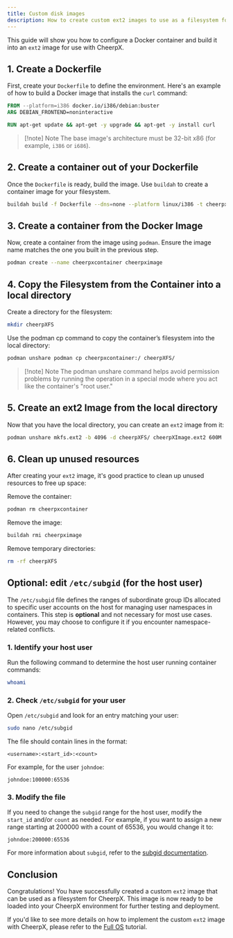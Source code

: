 ```yaml
---
title: Custom disk images
description: How to create custom ext2 images to use as a filesystem for CheerpX
---
```


This guide will show you how to configure a Docker container and build it into an `ext2` image for use with CheerpX.

## 1. Create a Dockerfile

First, create your `Dockerfile` to define the environment. Here's an example of how to build a Docker image that installs the `curl` command:

```dockerfile
FROM --platform=i386 docker.io/i386/debian:buster
ARG DEBIAN_FRONTEND=noninteractive

RUN apt-get update && apt-get -y upgrade && apt-get -y install curl
```

> [!note] Note
> The base image's architecture must be 32-bit x86 (for example, `i386` or `i686`).

## 2. Create a container out of your Dockerfile

Once the `Dockerfile` is ready, build the image. Use `buildah` to create a container image for your filesystem.

```bash
buildah build -f Dockerfile --dns=none --platform linux/i386 -t cheerpximage
```

## 3. Create a container from the Docker Image

Now, create a container from the image using `podman`. Ensure the image name matches the one you built in the previous step.

```bash
podman create --name cheerpxcontainer cheerpximage
```

## 4. Copy the Filesystem from the Container into a local directory

Create a directory for the filesystem:

```bash
mkdir cheerpXFS
```

Use the podman cp command to copy the container’s filesystem into the local directory:

```bash
podman unshare podman cp cheerpxcontainer:/ cheerpXFS/
```

> [!note] Note
> The podman unshare command helps avoid permission problems by running the operation in a special mode where you act like the container's "root user."

## 5. Create an ext2 Image from the local directory

Now that you have the local directory, you can create an `ext2` image from it:

```bash
podman unshare mkfs.ext2 -b 4096 -d cheerpXFS/ cheerpXImage.ext2 600M
```

## 6. Clean up unused resources

After creating your `ext2` image, it's good practice to clean up unused resources to free up space:

Remove the container:

```bash
podman rm cheerpxcontainer
```

Remove the image:

```bash
buildah rmi cheerpximage
```

Remove temporary directories:

```bash
rm -rf cheerpXFS
```

## Optional: edit `/etc/subgid` (for the host user)

The `/etc/subgid` file defines the ranges of subordinate group IDs allocated to specific user accounts on the host for managing user namespaces in containers. This step is **optional** and not necessary for most use cases. However, you may choose to configure it if you encounter namespace-related conflicts.

### 1. Identify your host user

Run the following command to determine the host user running container commands:

```bash
whoami
```

### 2. Check `/etc/subgid` for your user

Open `/etc/subgid` and look for an entry matching your user:

```bash
sudo nano /etc/subgid
```

The file should contain lines in the format:

```
<username>:<start_id>:<count>
```

For example, for the user `johndoe`:

```
johndoe:100000:65536
```

### 3. Modify the file

If you need to change the `subgid` range for the host user, modify the `start_id` and/or `count` as needed. For example, if you want to assign a new range starting at 200000 with a count of 65536, you would change it to:

```
johndoe:200000:65536
```

For more information about `subgid`, refer to the [subgid documentation](https://man7.org/linux/man-pages/man5/subgid.5.html).

## Conclusion

Congratulations! You have successfully created a custom `ext2` image that can be used as a filesystem for CheerpX. This image is now ready to be loaded into your CheerpX environment for further testing and deployment.

If you'd like to see more details on how to implement the custom `ext2` image with CheerpX, please refer to the [Full OS](/docs/tutorials/full_os) tutorial.
